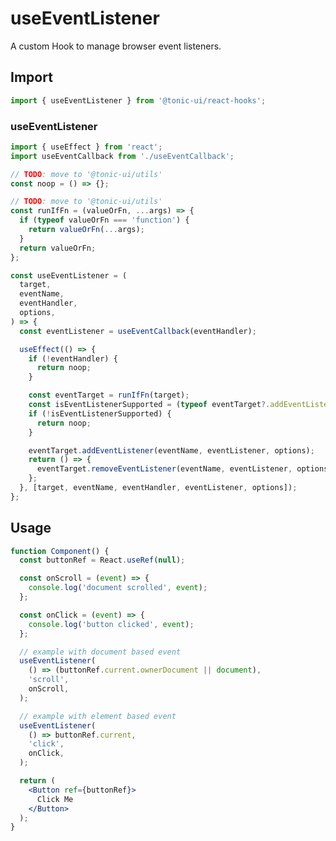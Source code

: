 # useEventListener

A custom Hook to manage browser event listeners.

## Import

```js
import { useEventListener } from '@tonic-ui/react-hooks';
```

### useEventListener

```js
import { useEffect } from 'react';
import useEventCallback from './useEventCallback';

// TODO: move to '@tonic-ui/utils'
const noop = () => {};

// TODO: move to '@tonic-ui/utils'
const runIfFn = (valueOrFn, ...args) => {
  if (typeof valueOrFn === 'function') {
    return valueOrFn(...args);
  }
  return valueOrFn;
};

const useEventListener = (
  target,
  eventName,
  eventHandler,
  options,
) => {
  const eventListener = useEventCallback(eventHandler);

  useEffect(() => {
    if (!eventHandler) {
      return noop;
    }

    const eventTarget = runIfFn(target);
    const isEventListenerSupported = (typeof eventTarget?.addEventListener === 'function') && (typeof eventTarget?.removeEventListener === 'function');
    if (!isEventListenerSupported) {
      return noop;
    }

    eventTarget.addEventListener(eventName, eventListener, options);
    return () => {
      eventTarget.removeEventListener(eventName, eventListener, options);
    };
  }, [target, eventName, eventHandler, eventListener, options]);
};
```

## Usage

```jsx
function Component() {
  const buttonRef = React.useRef(null);

  const onScroll = (event) => {
    console.log('document scrolled', event);
  };

  const onClick = (event) => {
    console.log('button clicked', event);
  };

  // example with document based event
  useEventListener(
    () => (buttonRef.current.ownerDocument || document),
    'scroll',
    onScroll,
  );

  // example with element based event
  useEventListener(
    () => buttonRef.current,
    'click',
    onClick,
  );

  return (
    <Button ref={buttonRef}>
      Click Me
    </Button>
  );
}
```
